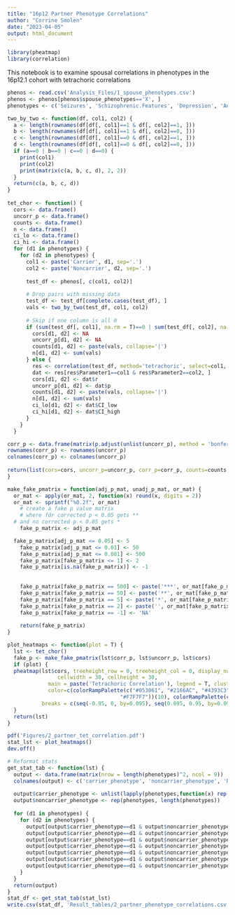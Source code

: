 ---
title: "16p12 Partner Phenotype Correlations"
author: "Corrine Smolen"
date: "2023-04-05"
output: html_document
---

```{r}
library(pheatmap)
library(correlation)
```

This notebook is to examine spousal correlations in phenotypes in the 16p12.1 cohort with tetrachoric correlations

```{r}
phenos <- read.csv('Analysis_Files/1_spouse_phenotypes.csv')
phenos <- phenos[phenos$spouse_phenotypes=='X', ]
phenotypes <- c('Seizures', 'Schizophrenic.Features', 'Depression', 'Anxiety', 'Addiction')
```

```{r}
two_by_two <- function(df, col1, col2) {
  a <- length(rownames(df[df[, col1]==1 & df[, col2]==1, ]))
  b <- length(rownames(df[df[, col1]==1 & df[, col2]==0, ]))
  c <- length(rownames(df[df[, col1]==0 & df[, col2]==1, ]))
  d <- length(rownames(df[df[, col1]==0 & df[, col2]==0, ]))
  if (a==0 | b==0 | c==0 | d==0) {
    print(col1)
    print(col2)
    print(matrix(c(a, b, c, d), 2, 2))
  }
  return(c(a, b, c, d))
}
  
tet_chor <- function() {
  cors <- data.frame()
  uncorr_p <- data.frame()
  counts <- data.frame()
  n <- data.frame()
  ci_lo <- data.frame()
  ci_hi <- data.frame()
  for (d1 in phenotypes) {
    for (d2 in phenotypes) {
      col1 <- paste('Carrier', d1, sep='.')
      col2 <- paste('Noncarrier', d2, sep='.')
      
      test_df <- phenos[, c(col1, col2)]
      
      # Drop pairs with missing data
      test_df <- test_df[complete.cases(test_df), ]
      vals <- two_by_two(test_df, col1, col2)
      
      # Skip if one column is all 0
      if (sum(test_df[, col1], na.rm = T)==0 | sum(test_df[, col2], na.rm = T)==0) {
        cors[d1, d2] <- NA
        uncorr_p[d1, d2] <- NA
        counts[d1, d2] <- paste(vals, collapse='|')
        n[d1, d2] <- sum(vals)
      } else {
        res <- correlation(test_df, method='tetrachoric', select=col1, select2=col2)
        dat <- res[res$Parameter1==col1 & res$Parameter2==col2, ]
        cors[d1, d2] <- dat$r
        uncorr_p[d1, d2] <- dat$p
        counts[d1, d2] <- paste(vals, collapse='|')
        n[d1, d2] <- sum(vals)
        ci_lo[d1, d2] <- dat$CI_low
        ci_hi[d1, d2] <- dat$CI_high
      }
    }
  }

corr_p <- data.frame(matrix(p.adjust(unlist(uncorr_p), method = 'bonferroni'), nrow = length(phenotypes)))
rownames(corr_p) <- rownames(uncorr_p)
colnames(corr_p) <- colnames(uncorr_p)
  
return(list(cors=cors, uncorr_p=uncorr_p, corr_p=corr_p, counts=counts, n=n, ci_lo=ci_lo, ci_hi=ci_hi))
}

make_fake_pmatrix = function(adj_p_mat, unadj_p_mat, or_mat) {
  or_mat <- apply(or_mat, 2, function(x) round(x, digits = 2))
  or_mat <- sprintf("%0.2f", or_mat)
	# create a fake p value matrix
	# where fdr corrected p < 0.05 gets **
  # and no corrected p < 0.05 gets *
	fake_p_matrix <- adj_p_mat

  fake_p_matrix[adj_p_mat <= 0.05] <- 5
	fake_p_matrix[adj_p_mat <= 0.01] <- 50
	fake_p_matrix[adj_p_mat <= 0.001] <- 500
	fake_p_matrix[fake_p_matrix <= 1] <- 2
	fake_p_matrix[is.na(fake_p_matrix)] <- -1
	
	
	fake_p_matrix[fake_p_matrix == 500] <- paste('***', or_mat[fake_p_matrix==500], sep = '\n')
	fake_p_matrix[fake_p_matrix == 50] <- paste('**', or_mat[fake_p_matrix==50], sep = '\n')
	fake_p_matrix[fake_p_matrix == 5] <- paste('*', or_mat[fake_p_matrix==5], sep = '\n')
	fake_p_matrix[fake_p_matrix == 2] <- paste('', or_mat[fake_p_matrix==2], sep = '\n')
	fake_p_matrix[fake_p_matrix == -1] <- 'NA'
	
	return(fake_p_matrix)
}

plot_heatmaps <- function(plot = T) {
  lst <- tet_chor()
  fake_p <- make_fake_pmatrix(lst$corr_p, lst$uncorr_p, lst$cors)
  if (plot) {
  pheatmap(lst$cors, treeheight_row = 0, treeheight_col = 0, display_numbers = fake_p, number_color = 'black',
                cellwidth = 30, cellheight = 30,
             main = paste('Tetrachoric Correlation'), legend = T, cluster_rows = F, cluster_cols = F,
             color=c(colorRampPalette(c("#053061", "#2166AC", "#4393C3", "#92C5DE", "#D1E5F0",
                                    "#F7F7F7"))(10), colorRampPalette(c("#F7F7F7", "#FDDBC7", "#F4A582", "#D6604D", "#B2182B", "#67001F"))(10)),
           breaks = c(seq(-0.95, 0, by=0.095), seq(0.095, 0.95, by=0.095)))
  }
  return(lst)
}
```

```{r}
pdf('Figures/2_partner_tet_correlation.pdf')
stat_lst <- plot_heatmaps()
dev.off()
```

```{r}
# Reformat stats
get_stat_tab <- function(lst) {
  output <- data.frame(matrix(nrow = length(phenotypes)^2, ncol = 9))
  colnames(output) <- c('carrier_phenotype', 'noncarrier_phenotype', 'R', 'uncorrected_p', 'bonferroni_p', 'count', 'n', 'ci_low', 'ci_high')
  
  output$carrier_phenotype <- unlist(lapply(phenotypes,function(x) rep(x, length(phenotypes))))
  output$noncarrier_phenotype <- rep(phenotypes, length(phenotypes))
  
  for (d1 in phenotypes) {
    for (d2 in phenotypes) {
      output[output$carrier_phenotype==d1 & output$noncarrier_phenotype==d2, 'R'] <- lst$cors[d1, d2]
      output[output$carrier_phenotype==d1 & output$noncarrier_phenotype==d2, 'uncorrected_p'] <- lst$uncorr_p[d1, d2]
      output[output$carrier_phenotype==d1 & output$noncarrier_phenotype==d2, 'bonferroni_p'] <- lst$corr_p[d1, d2]
      output[output$carrier_phenotype==d1 & output$noncarrier_phenotype==d2, 'count'] <- lst$counts[d1, d2]
      output[output$carrier_phenotype==d1 & output$noncarrier_phenotype==d2, 'n'] <- lst$n[d1, d2]
      output[output$carrier_phenotype==d1 & output$noncarrier_phenotype==d2, 'ci_low'] <- lst$ci_lo[d1, d2]
      output[output$carrier_phenotype==d1 & output$noncarrier_phenotype==d2, 'ci_high'] <- lst$ci_hi[d1, d2]
    }
  }
  return(output)
}
stat_df <- get_stat_tab(stat_lst)
write.csv(stat_df, 'Result_tables/2_partner_phenotype_correlations.csv', row.names = F)
```